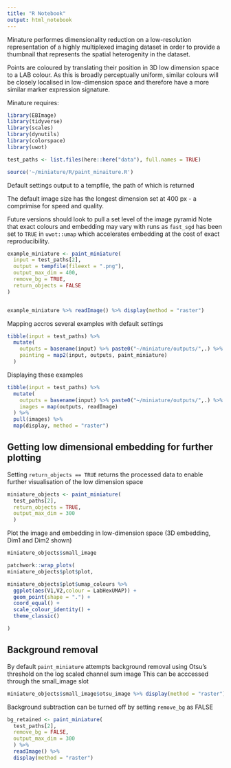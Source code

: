 ```yaml
---
title: "R Notebook"
output: html_notebook
---
```


Minature performes dimensionality reduction on a low-resolution representation of a highly multiplexed imaging dataset in order to provide a thumbnail that represents the spatial heterogenity in the dataset.

Points are coloured by translating their position in 3D low dimension space to a LAB colour. As this is broadly perceptually uniform, similar colours will be closely localised in low-dimension space and therefore have a more similar marker expression signature.

Minature requires: 

```r



library(EBImage)
library(tidyverse)
library(scales)
library(dynutils)
library(colorspace)
library(uwot)

```

```r
test_paths <- list.files(here::here("data"), full.names = TRUE)
```

```r

source('~/miniature/R/paint_minaiture.R')

```

Default settings output to a tempfile, the path of which is returned

The default image size has the longest dimension set at 400 px - a comprimise for speed and quality.

Future versions should look to pull a set level of the image pyramid
Note that exact colours and embedding may vary with runs as `fast_sgd` has been set to `TRUE` in `uwot::umap` which accelerates embedding at the cost of exact reproducibility.

```r

example_miniature <- paint_miniature(
  input = test_paths[2],
  output = tempfile(fileext = ".png"),
  output_max_dim = 400,
  remove_bg = TRUE,
  return_objects = FALSE
)


example_miniature %>% readImage() %>% display(method = "raster")
```

Mapping accros several examples with default settings

```r
tibble(input = test_paths) %>%
  mutate(
    outputs = basename(input) %>% paste0("~/miniature/outputs/",.) %>% str_remove(".ome.tif*") %>% paste0(.,"-miniature.png"),
    painting = map2(input, outputs, paint_miniature)
  ) 
```

Displaying these examples
```r
tibble(input = test_paths) %>%
  mutate(
    outputs = basename(input) %>% paste0("~/miniature/outputs/",.) %>% str_remove(".ome.tif*") %>% paste0(.,"-miniature.png"),
    images = map(outputs, readImage)
  ) %>%
  pull(images) %>%
  map(display, method = "raster") 
```



## Getting low dimensional embedding for further plotting

Setting `return_objects == TRUE` returns the processed data to enable further visualisation of the low dimension space
```r
miniature_objects <- paint_miniature(
  test_paths[2], 
  return_objects = TRUE, 
  output_max_dim = 300
  )
```
Plot the image and embedding in low-dimension space (3D embedding, Dim1 and Dim2 shown)

```r

miniature_objects$small_image

patchwork::wrap_plots(
miniature_objects$plot$plot,

miniature_objects$plot$umap_colours %>%
  ggplot(aes(V1,V2,colour = LabHexUMAP)) +
  geom_point(shape = ".") +
  coord_equal() +
  scale_colour_identity() +
  theme_classic()

)


```

## Background removal

By default `paint_miniature` attempts background removal using Otsu's threshold on the log scaled channel sum image
This can be acccessed through the small_image slot

```r

miniature_objects$small_image$otsu_image %>% display(method = "raster")

```

Background subtraction can be turned off by setting `remove_bg` as FALSE

```r
bg_retained <- paint_miniature(
  test_paths[2], 
  remove_bg = FALSE,
  output_max_dim = 300
  ) %>%
  readImage() %>%
  display(method = "raster")
```

